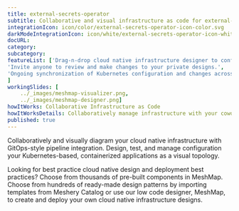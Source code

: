 ---title: external-secrets-operator  subtitle: Collaborative and visual infrastructure as code for external-secrets-operatorintegrationIcon: icon/color/external-secrets-operator-icon-color.svgdarkModeIntegrationIcon: icon/white/external-secrets-operator-icon-white.svgdocURL: category: subcategory: featureList: ['Drag-n-drop cloud native infrastructure designer to configure, model, and deploy your workloads.','Invite anyone to review and make changes to your private designs.','Ongoing synchronization of Kubernetes configuration and changes across any number of clusters.']workingSlides: [    ../_images/meshmap-visualizer.png,    ../_images/meshmap-designer.png]howItWorks: Collaborative Infrastructure as CodehowItWorksDetails: Collaboratively manage infrastructure with your coworkers synchronously sharing the same designs.published: true---<p>    </p><p>    Collaboratively and visually diagram your cloud native infrastructure with GitOps-style pipeline integration. Design, test, and manage configuration your Kubernetes-based, containerized applications as a visual topology.</p><p>    Looking for best practice cloud native design and deployment best practices? Choose from thousands of pre-built components in MeshMap. Choose from hundreds of ready-made design patterns by importing templates from Meshery Catalog or use our low code designer, MeshMap, to create and deploy your own cloud native infrastructure designs.</p>